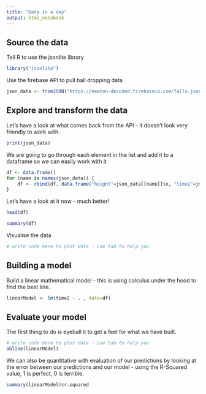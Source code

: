 ```yaml
---
title: "Data in a day"
output: html_notebook
---
```


## Source the data

Tell R to use the jsonlite library
```r
library("jsonlite")
```

Use the firebase API to pull ball dropping data
```r
json_data <- fromJSON("https://newton-decoded.firebaseio.com/falls.json")
```


## Explore and transform the data

Let's have a look at what comes back from the API - it doesn't look very friendly to work with.
```r
print(json_data)
```

We are going to go through each element in the list and add it to a dataframe so we can easily work with it
```r
df <- data.frame()
for (name in names(json_data)) {
    df <- rbind(df, data.frame("height"=json_data[[name]]$x, "time2"=json_data[[name]]$y))
}
```

Let's have a look at it now - much better!
```r
head(df)
```

```r
summary(df)
```

Visualise the data
```r
# write code here to plot data - use tab to help you
```


## Building a model
Build a linear mathematical model - this is using calculus under the hood to find the best line.
```r
linearModel <- lm(time2 ~ . , data=df)
```

## Evaluate your model
The first thing to do is eyeball it to get a feel for what we have built.
```r
# write code here to plot data - use tab to help you
abline(linearModel)
```

We can also be quantitative with evaluation of our predictions by looking at the error between our predictions and our model - using the R-Squared value, 1 is perfect, 0 is terrible.
```r
summary(linearModel)$r.squared
```
